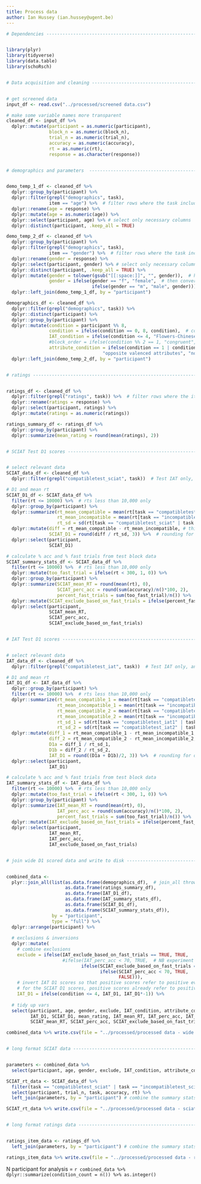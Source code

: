 ```yaml
---
title: Process data
author: Ian Hussey (ian.hussey@ugent.be)
---
```


```r
# Dependencies ------------------------------------------------------------


library(plyr)
library(tidyverse)
library(data.table)
library(schoRsch)


# Data acquisition and cleaning -------------------------------------------


# get screened data
input_df <- read.csv("../processed/screened data.csv")

# make some variable names more transparent
cleaned_df <- input_df %>%
  dplyr::mutate(participant = as.numeric(participant),
                block_n = as.numeric(block_n),
                trial_n = as.numeric(trial_n),
                accuracy = as.numeric(accuracy),
                rt = as.numeric(rt), 
                response = as.character(response))


# demographics and parameters  --------------------------------------------


demo_temp_1_df <- cleaned_df %>%
  dplyr::group_by(participant) %>%
  dplyr::filter(grepl("demographics", task),
                item == "age") %>%  # filter rows where the task includes string
  dplyr::rename(age = response) %>%
  dplyr::mutate(age = as.numeric(age)) %>%
  dplyr::select(participant, age) %>% # select only necessary columns
  dplyr::distinct(participant, .keep_all = TRUE)

demo_temp_2_df <- cleaned_df %>%
  dplyr::group_by(participant) %>%
  dplyr::filter(grepl("demographics", task),
                item == "gender") %>%  # filter rows where the task includes string
  dplyr::rename(gender = response) %>%
  dplyr::select(participant, gender) %>% # select only necessary columns
  dplyr::distinct(participant, .keep_all = TRUE) %>%
  dplyr::mutate(gender = tolower(gsub("[[:space:]]", "", gender)),  # homogenise gender categories
                gender = ifelse(gender == "f", "female",  # then convert abbreviations
                                ifelse(gender == "m", "male", gender))) %>%
  dplyr::left_join(demo_temp_1_df, by = "participant")

demographics_df <- cleaned_df %>%
  dplyr::filter(grepl("demographics", task)) %>%
  dplyr::distinct(participant) %>%
  dplyr::group_by(participant) %>%
  dplyr::mutate(condition = participant %% 8,
                condition = ifelse(condition == 0, 8, condition),  # convert participant codes to conditions and correct modulus%%8==0 to condition=8
                IAT_condition = ifelse(condition <= 4, "Flowers-Chinese IAT", "Insects-Chinese IAT"),
                #block_order = ifelse(condition %% 2 == 1, "congruent", "incongruent"),  # needs checking
                attribute_condition = ifelse(condition == 1 | condition == 2 | condition == 5 | condition == 6,
                                    "opposite valenced attributes", "nonword attributes")) %>%
  dplyr::left_join(demo_temp_2_df, by = "participant")


# ratings -----------------------------------------------------------------


ratings_df <- cleaned_df %>%
  dplyr::filter(grepl("ratings", task)) %>%  # filter rows where the item includes string
  dplyr::rename(ratings = response) %>%
  dplyr::select(participant, ratings) %>%
  dplyr::mutate(ratings = as.numeric(ratings)) 

ratings_summary_df <- ratings_df %>%
  dplyr::group_by(participant) %>%
  dplyr::summarize(mean_rating = round(mean(ratings), 2))


# SCIAT Test D1 scores ----------------------------------------------------


# select relevant data
SCIAT_data_df <- cleaned_df %>%
  dplyr::filter(grepl("compatibletest_sciat", task))  # Test IAT only, and test blocks only

# D1 and mean rt
SCIAT_D1_df <- SCIAT_data_df %>%
  filter(rt <= 10000) %>%  # rts less than 10,000 only
  dplyr::group_by(participant) %>%
  dplyr::summarize(rt_mean_compatible = mean(rt[task == "compatibletest_sciat"], na.rm = TRUE),
                   rt_mean_incompatible = mean(rt[task == "incompatibletest_sciat"], na.rm = TRUE),
                   rt_sd = sd(rt[task == "compatibletest_sciat" | task == "incompatibletest_sciat"])) %>%
  dplyr::mutate(diff = rt_mean_compatible - rt_mean_incompatible, # this is effectively a rowwise() calculation as we have group_by() participant and then summarize()'d. rowwise() not included for brevity.
                SCIAT_D1 = round(diff / rt_sd, 3)) %>%  # rounding for output simplicity is done only after D1 score calculation
  dplyr::select(participant, 
                SCIAT_D1)

# calculate % acc and % fast trials from test block data
SCIAT_summary_stats_df <- SCIAT_data_df %>%
  filter(rt <= 10000) %>%  # rts less than 10,000 only
  dplyr::mutate(too_fast_trial = ifelse(rt < 300, 1, 0)) %>%
  dplyr::group_by(participant) %>%
  dplyr::summarize(SCIAT_mean_RT = round(mean(rt), 0),
                   SCIAT_perc_acc = round(sum(accuracy)/n()*100, 2),
                   percent_fast_trials = sum(too_fast_trial)/n()) %>%  # arbitrary number of test block trials
  dplyr::mutate(SCIAT_exclude_based_on_fast_trials = ifelse(percent_fast_trials < 0.1, FALSE, TRUE)) %>%  
  dplyr::select(participant,
                SCIAT_mean_RT,
                SCIAT_perc_acc,
                SCIAT_exclude_based_on_fast_trials)


# IAT Test D1 scores ------------------------------------------------------


# select relevant data
IAT_data_df <- cleaned_df %>%
  dplyr::filter(grepl("compatibletest_iat", task))  # Test IAT only, and test blocks only

# D1 and mean rt
IAT_D1_df <- IAT_data_df %>%
  dplyr::group_by(participant) %>%
  filter(rt <= 10000) %>%  # rts less than 10,000 only
  dplyr::summarize(rt_mean_compatible_1 = mean(rt[task == "compatibletest_iat1"], na.rm = TRUE),
                   rt_mean_incompatible_1 = mean(rt[task == "incompatibletest_iat1"], na.rm = TRUE),
                   rt_mean_compatible_2 = mean(rt[task == "compatibletest_iat2"], na.rm = TRUE),
                   rt_mean_incompatible_2 = mean(rt[task == "incompatibletest_iat2"], na.rm = TRUE),
                   rt_sd_1 = sd(rt[task == "compatibletest_iat1" | task == "incompatibletest_iat1"]),
                   rt_sd_2 = sd(rt[task == "compatibletest_iat2" | task == "incompatibletest_iat2"])) %>%
  dplyr::mutate(diff_1 = rt_mean_compatible_1 - rt_mean_incompatible_1, # this is effectively a rowwise() calculation as we have group_by() participant and then summarize()'d. rowwise() not included for brevity.
                diff_2 = rt_mean_compatible_2 - rt_mean_incompatible_2,
                D1a = diff_1 / rt_sd_1,
                D1b = diff_2 / rt_sd_2,
                IAT_D1 = round((D1a + D1b)/2, 3)) %>%  # rounding for output simplicity is done only after D1 score calculation
  dplyr::select(participant, 
                IAT_D1)

# calculate % acc and % fast trials from test block data
IAT_summary_stats_df <- IAT_data_df %>%
  filter(rt <= 10000) %>%  # rts less than 10,000 only
  dplyr::mutate(too_fast_trial = ifelse(rt < 300, 1, 0)) %>%
  dplyr::group_by(participant) %>%
  dplyr::summarize(IAT_mean_RT = round(mean(rt), 0),
                   IAT_perc_acc = round(sum(accuracy)/n()*100, 2),
                   percent_fast_trials = sum(too_fast_trial)/n()) %>%  # arbitrary number of test block trials
  dplyr::mutate(IAT_exclude_based_on_fast_trials = ifelse(percent_fast_trials < 0.1, FALSE, TRUE)) %>%  
  dplyr::select(participant,
                IAT_mean_RT,
                IAT_perc_acc,
                IAT_exclude_based_on_fast_trials)


# join wide D1 scored data and write to disk ------------------------------


combined_data <- 
  plyr::join_all(list(as.data.frame(demographics_df),  # join_all throws a requires input be data.frame error, despite is.data.frame returning TRUE for all members of list. Workaround is to coerce all to DF here. 
                      as.data.frame(ratings_summary_df),
                      as.data.frame(IAT_D1_df),
                      as.data.frame(IAT_summary_stats_df),
                      as.data.frame(SCIAT_D1_df),
                      as.data.frame(SCIAT_summary_stats_df)),
                 by = "participant",
                 type = "full") %>%
  dplyr::arrange(participant) %>%
  
  # exclusions & inversions
  dplyr::mutate(
    # combine exclusions
    exclude = ifelse(IAT_exclude_based_on_fast_trials == TRUE, TRUE, 
                     #ifelse(IAT_perc_acc < 70, TRUE,  # NB experiment 3 employed an accuracy exclusion criteria for the IAT but experiment 4 here does not. This is due to the fact that the nonwords IAT may be quite difficult for participants, but as a negative control this is ok.
                            ifelse(SCIAT_exclude_based_on_fast_trials == TRUE, TRUE,
                                   ifelse(SCIAT_perc_acc < 70, TRUE, 
                                          FALSE))),
    # invert IAT D1 scores so that positive scores refer to positive evaluations of the chinese characters across conditions. see the "scoring strategy.xlsx" file for logic.
    # for the SCIAT D1 scores, positive scores already refer to positive evaluations of the chinese characters across conditions.
    IAT_D1 = ifelse(condition <= 4, IAT_D1, IAT_D1*-1)) %>%
  
  # tidy up vars
  select(participant, age, gender, exclude, IAT_condition, attribute_condition, 
         IAT_D1, SCIAT_D1, mean_rating, IAT_mean_RT, IAT_perc_acc, IAT_exclude_based_on_fast_trials,  
         SCIAT_mean_RT, SCIAT_perc_acc, SCIAT_exclude_based_on_fast_trials)

combined_data %>% write.csv(file = "../processed/processed data - wide format all tasks.csv", row.names = FALSE)


# long format SCIAT data --------------------------------------------------


parameters <- combined_data %>%
  select(participant, age, gender, exclude, IAT_condition, attribute_condition)

SCIAT_rt_data <- SCIAT_data_df %>%
  filter(task == "compatibletest_sciat" | task == "incompatibletest_sciat") %>%
  select(participant, trial_n, task, accuracy, rt) %>%
  left_join(parameters, by = "participant") # combine the summary stats to the raw data

SCIAT_rt_data %>% write.csv(file = "../processed/processed data - sciat rt data.csv", row.names = FALSE)


# long format ratings data -------------------------------------------------


ratings_item_data <- ratings_df %>%
  left_join(parameters, by = "participant") # combine the summary stats to the raw data

ratings_item_data %>% write.csv(file = "../processed/processed data - ratings item data.csv", row.names = FALSE)
```

N participant for analysis = `r combined_data %>% dplyr::summarize(condition_count = n()) %>% as.integer()`

